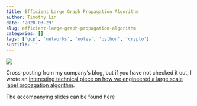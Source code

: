 ```yaml
---
title: Efficient Large Graph Propagation Algorithm
author: Timothy Lin
date: '2020-03-29'
slug: efficient-large-graph-propagation-algorithm
categories: []
tags: ['gcp', 'networks', 'notes', 'python', 'crypto']
subtitle: ''
---
```


![](/large-graph-analytics/images/propagate.png)

Cross-posting from my company's blog, but if you have not checked it out, I wrote an [interesting technical piece on how we engineered a large scale label propagation algorithm](https://www.cylynx.io/blog/efficient-large-graph-label-propagation-algorithm).

The accompanying slides can be found [here](https://www.timlrx.com/large-graph-analytics/index.html)
